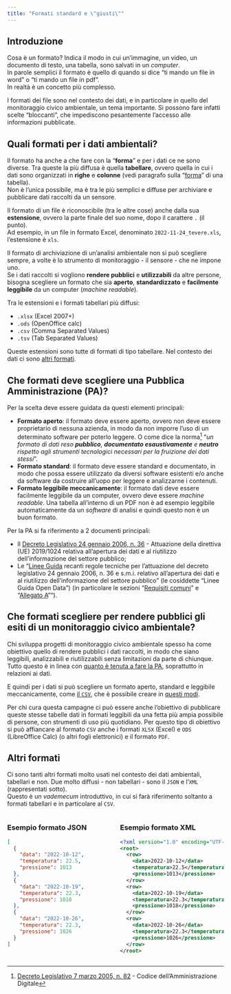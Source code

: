 ```yaml
---
title: "Formati standard e \"giusti\""
---
```


## Introduzione

Cosa è un formato? Indica il modo in cui un'immagine, un video, un documento di testo, una tabella, sono salvati in un *computer*.<br>
In parole semplici il formato è quello di quando si dice "ti mando un file in word" o "ti mando un file in pdf".<br>
In realtà è un concetto più complesso.

I formati dei file sono nel contesto dei dati, e in particolare in quello del monitoraggio civico ambientale, un tema importante. Si possono fare infatti scelte "bloccanti", che impediscono pesantemente l'accesso alle informazioni pubblicate.

## Quali formati per i dati ambientali?

Il formato ha anche a che fare con la "**forma**" e per i dati ce ne sono diverse. Tra queste la più diffusa è quella **tabellare**, ovvero quella in cui i dati sono organizzati in **righe** e **colonne** (vedi paragrafo sulla "[forma](forma.qmd)" di una tabella).<br>
Non è l'unica possibile, ma è tra le più semplici e diffuse per archiviare e pubblicare dati raccolti da un sensore.

Il formato di un file è riconoscibile (tra le altre cose) anche dalla sua **estensione**, ovvero la parte finale del suo nome, dopo il carattere `.` (il punto).<br>
Ad esempio, in un file in formato Excel, denominato `2022-11-24_tevere.xls`, l'estensione è `xls`.

Il formato di archiviazione di un'analisi ambientale non si può scegliere sempre, a volte è lo strumento di monitoraggio - il sensore - che ne impone uno.<br>
Se i dati raccolti si vogliono **rendere pubblici** e **utilizzabili** da altre persone, bisogna scegliere un formato che sia **aperto**, **standardizzato** e **facilmente leggibile** da un computer (*machine readable*).

Tra le estensioni e i formati tabellari più diffusi:

- `.xlsx` (Excel 2007+)
- `.ods` (OpenOffice calc)
- `.csv` (Comma Separated Values)
- `.tsv` (Tab Separated Values)

Queste estensioni sono tutte di formati di tipo tabellare. Nel contesto dei dati ci sono [altri formati](#altri-formati).

## Che formati deve scegliere una Pubblica Amministrazione (PA)?

Per la scelta deve essere guidata da questi elementi principali:

- **Formato aperto**: il formato deve essere aperto, ovvero non deve essere proprietario di nessuna azienda, in modo da non imporre l'uso di un determinato software per poterlo leggere. O come dice la norma[^CAD] "*un formato di dati reso **pubblico**, **documentato esaustivamente** e **neutro** rispetto agli strumenti tecnologici necessari per la fruizione dei dati stessi*".
- **Formato standard**: il formato deve essere standard e documentato, in modo che possa essere utilizzato da diversi software esistenti e/o anche da software da costruire all'uopo per leggere e analizzarne i contenuti.
- **Formato leggibile meccanicamente**: il formato dati deve essere facilmente leggibile da un computer, ovvero deve essere *machine readable*. Una tabella all'interno di un PDF non è ad esempio leggibile automaticamente da un _software_ di analisi e quindi questo non è un buon formato.

[^CAD]: [Decreto Legislativo 7 marzo 2005, n. 82](https://www.normattiva.it/uri-res/N2Ls?urn:nir:stato:decreto.legislativo:2005-03-07;82!vig~art1) - Codice dell'Amministrazione Digitale


Per la PA si fa riferimento a 2 documenti principali:

- Il [Decreto Legislativo 24 gennaio 2006, n. 36](https://www.normattiva.it/uri-res/N2Ls?urn:nir:stato:decreto.legislativo:2006-01-24;36!vig) - Attuazione della direttiva (UE) 2019/1024 relativa all'apertura dei dati e al riutilizzo dell'informazione del settore pubblico;
- Le "[Linee Guida](https://docs.italia.it/AgID/documenti-in-consultazione/lg-opendata-docs/it/bozza/index.html) recanti regole tecniche per l'attuazione del decreto legislativo 24 gennaio 2006, n. 36 e s.m.i. relativo all'apertura dei dati e al riutilizzo dell'informazione del settore pubblico" (le cosiddette "Linee Guida Open Data") (in particolare le sezioni "[Requisiti comuni](https://docs.italia.it/AgID/documenti-in-consultazione/lg-opendata-docs/it/bozza/principi-generali/requisiti-comuni.html)" e "[Allegato A](https://docs.italia.it/AgID/documenti-in-consultazione/lg-opendata-docs/it/bozza/allegato-a-modello-per-i-dati-aperti.html#)"").

## Che formati scegliere per rendere pubblici gli esiti di un monitoraggio civico ambientale?

Chi sviluppa progetti di monitoraggio civico ambientale spesso ha come obiettivo quello di rendere pubblici i dati raccolti, in modo che siano leggibili, analizzabili e riutilizzabili senza limitazioni da parte di chiunque.<br>
Tutto questo è in linea con [quanto è tenuta a fare la PA](#che-formati-deve-scegliere-una-pubblica-amministrazione-pa), soprattutto in relazioni ai dati.

E quindi per i dati si può scegliere un formato aperto, standard e leggibile meccanicamente, come [il `CSV`](forma.qmd#il-formato-csv), che è possibile creare in [questi modi](creare-csv.qmd).

Per chi cura questa campagne ci può essere anche l'obiettivo di pubblicare queste stesse tabelle dati in formati leggibili da una fetta più ampia possibile di persone, con strumenti di uso più quotidiano. Per questo tipo di obiettivo si può affiancare al formato `CSV` anche i formati `XLSX` (Excel) e `ODS` (LibreOffice Calc) (o altri fogli elettronici) e il formato `PDF`.


## Altri formati

Ci sono tanti altri formati molto usati nel contesto dei dati ambientali, tabellari e non. Due molto diffusi - non tabellari - sono il `JSON` e l'`XML` (rappresentati sotto). <br>
Questo è un *vademecum* introduttivo, in cui si farà riferimento soltanto a formati tabellari e in particolare al `CSV`.


:::: {.columns}

::: {.column width="50%"}

<h3>Esempio formato JSON</h3>

```json
[
  {
    "data": "2022-10-12",
    "temperatura": 22.5,
    "pressione": 1013
  },
  {
    "data": "2022-10-19",
    "temperatura": 22.3,
    "pressione": 1018
  },
  {
    "data": "2022-10-26",
    "temperatura": 22.3,
    "pressione": 1026
  }
]


```
:::

::: {.column width="50%"}

<h3>Esempio formato XML</h3>

```xml
<?xml version="1.0" encoding="UTF-8" ?>
<root>
  <row>
    <data>2022-10-12</data>
    <temperatura>22.5</temperatura>
    <pressione>1013</pressione>
  </row>
  <row>
    <data>2022-10-19</data>
    <temperatura>22.3</temperatura>
    <pressione>1018</pressione>
  </row>
  <row>
    <data>2022-10-26</data>
    <temperatura>22.3</temperatura>
    <pressione>1026</pressione>
  </row>
</root>
```
:::

::::
